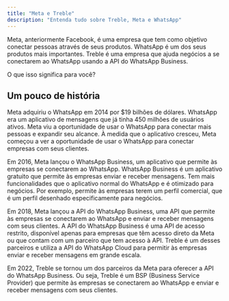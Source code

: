 ```yaml
---
title: "Meta e Treble"
description: "Entenda tudo sobre Treble, Meta e WhatsApp"
---
```


Meta, anteriormente Facebook, é uma empresa que tem como objetivo conectar pessoas através de seus produtos. WhatsApp é um dos seus produtos mais importantes. Treble é uma empresa que ajuda negócios a se conectarem ao WhatsApp usando a API do WhatsApp Business.

O que isso significa para você?

## Um pouco de história

Meta adquiriu o WhatsApp em 2014 por $19 bilhões de dólares. WhatsApp era um aplicativo de mensagens que já tinha 450 milhões de usuários ativos. Meta viu a oportunidade de usar o WhatsApp para conectar mais pessoas e expandir seu alcance. À medida que o aplicativo cresceu, Meta começou a ver a oportunidade de usar o WhatsApp para conectar empresas com seus clientes.

Em 2016, Meta lançou o WhatsApp Business, um aplicativo que permite às empresas se conectarem ao WhatsApp. WhatsApp Business é um aplicativo gratuito que permite às empresas enviar e receber mensagens. Tem mais funcionalidades que o aplicativo normal do WhatsApp e é otimizado para negócios. Por exemplo, permite às empresas terem um perfil comercial, que é um perfil desenhado especificamente para negócios.

Em 2018, Meta lançou a API do WhatsApp Business, uma API que permite às empresas se conectarem ao WhatsApp e enviar e receber mensagens com seus clientes. A API do WhatsApp Business é uma API de acesso restrito, disponível apenas para empresas que têm acesso direto da Meta ou que contam com um parceiro que tem acesso à API. Treble é um desses parceiros e utiliza a API do WhatsApp Cloud para permitir às empresas enviar e receber mensagens em grande escala.

Em 2022, Treble se tornou um dos parceiros da Meta para oferecer a API do WhatsApp Business. Ou seja, Treble é um BSP (Business Service Provider) que permite às empresas se conectarem ao WhatsApp e enviar e receber mensagens com seus clientes. 